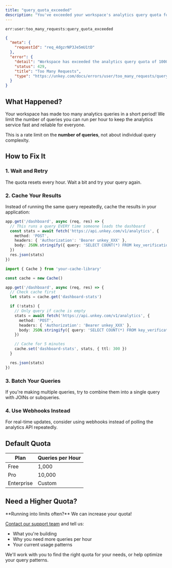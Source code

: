 ```yaml
---
title: "query_quota_exceeded"
description: "You've exceeded your workspace's analytics query quota for the current time window."
---
```


<Danger>`err:user:too_many_requests:query_quota_exceeded`</Danger>

```json Example
{
  "meta": {
    "requestId": "req_4dgzrNP3Je5mU1tD"
  },
  "error": {
    "detail": "Workspace has exceeded the analytics query quota of 1000 queries per hour",
    "status": 429,
    "title": "Too Many Requests",
    "type": "https://unkey.com/docs/errors/user/too_many_requests/query_quota_exceeded"
  }
}
```

## What Happened?

Your workspace has made too many analytics queries in a short period! We limit the number of queries you can run per hour to keep the analytics service fast and reliable for everyone.

This is a rate limit on the **number of queries**, not about individual query complexity.

## How to Fix It

### 1. Wait and Retry

The quota resets every hour. Wait a bit and try your query again.

### 2. Cache Your Results

Instead of running the same query repeatedly, cache the results in your application:

<CodeGroup>

```typescript Bad - Queries on Every Request
app.get('/dashboard', async (req, res) => {
  // This runs a query EVERY time someone loads the dashboard
  const stats = await fetch('https://api.unkey.com/v1/analytics', {
    method: 'POST',
    headers: { 'Authorization': 'Bearer unkey_XXX' },
    body: JSON.stringify({ query: 'SELECT COUNT(*) FROM key_verifications' })
  })
  res.json(stats)
})
```

```typescript Better - Cache for 5 Minutes
import { Cache } from 'your-cache-library'

const cache = new Cache()

app.get('/dashboard', async (req, res) => {
  // Check cache first
  let stats = cache.get('dashboard-stats')

  if (!stats) {
    // Only query if cache is empty
    stats = await fetch('https://api.unkey.com/v1/analytics', {
      method: 'POST',
      headers: { 'Authorization': 'Bearer unkey_XXX' },
      body: JSON.stringify({ query: 'SELECT COUNT(*) FROM key_verifications' })
    })

    // Cache for 5 minutes
    cache.set('dashboard-stats', stats, { ttl: 300 })
  }

  res.json(stats)
})
```

</CodeGroup>

### 3. Batch Your Queries

If you're making multiple queries, try to combine them into a single query with JOINs or subqueries.

### 4. Use Webhooks Instead

For real-time updates, consider using webhooks instead of polling the analytics API repeatedly.

## Default Quota

| Plan | Queries per Hour |
|------|------------------|
| Free | 1,000 |
| Pro | 10,000 |
| Enterprise | Custom |

## Need a Higher Quota?

<Note>
**Running into limits often?** We can increase your quota!

[Contact our support team](mailto:support@unkey.dev) and tell us:
- What you're building
- Why you need more queries per hour
- Your current usage patterns

We'll work with you to find the right quota for your needs, or help optimize your query patterns.
</Note>
